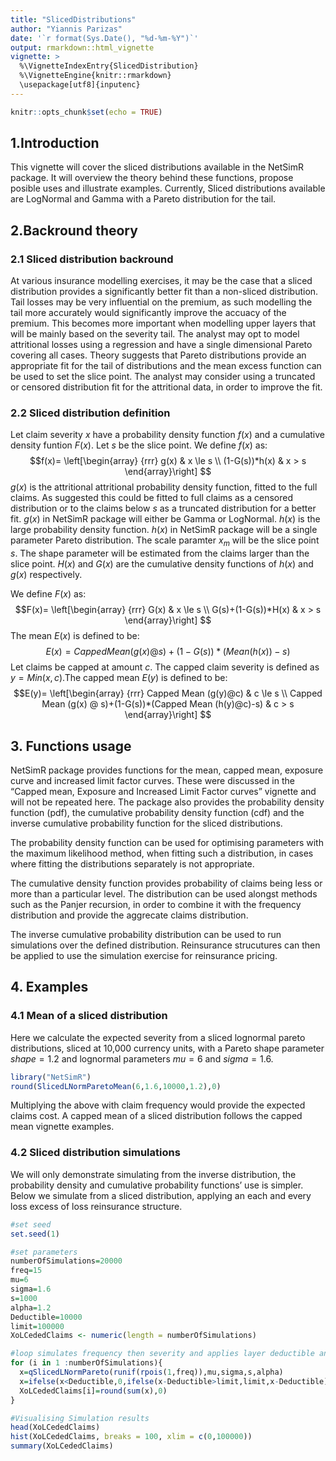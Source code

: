 ---
title: "SlicedDistributions"
author: "Yiannis Parizas"
date: '`r format(Sys.Date(), "%d-%m-%Y")`'
output: rmarkdown::html_vignette
vignette: >
  %\VignetteIndexEntry{SlicedDistribution}
  %\VignetteEngine{knitr::rmarkdown}
  \usepackage[utf8]{inputenc}
---

```{r setup, include=FALSE}
knitr::opts_chunk$set(echo = TRUE)
```

## 1.Introduction


This vignette will cover the sliced distributions available in the NetSimR package. It will overview the theory behind these functions, propose posible uses and illustrate examples. Currently, Sliced distributions available are LogNormal and Gamma with a Pareto distribution for the tail.


\pagebreak
## 2.Backround theory


### 2.1 Sliced distribution backround

At various insurance modelling exercises, it may be the case that a sliced distribution provides a significantly better fit than a non-sliced distribution.
Tail losses may be very influential on the premium, as such modelling the tail more accurately would significantly improve the accuacy of the premium. This becomes more important when modelling upper layers that will be mainly based on the severity tail.
The analyst may opt to model attritional losses using a regression and have a single dimensional Pareto covering all cases.
Theory suggests that Pareto distributions provide an appropriate fit for the tail of distributions and the mean excess function can be used to set the slice point.
The analyst may consider using a truncated or censored distribution fit for the attritional data, in order to improve the fit.

### 2.2 Sliced distribution definition

Let claim severity $x$ have a probability density function $f(x)$ and a cumulative density funtion $F(x)$. Let $s$ be the slice point.
We define $f(x)$ as:
$$f(x)= \left[\begin{array}
{rrr}
g(x) & x \le s \\
(1-G(s))*h(x) & x > s 
\end{array}\right]
$$
$g(x)$ is the attritional attritional probability density function, fitted to the full claims. As suggested this could be fitted to full claims as a censored distribution or to the claims below $s$ as a truncated distribution for a better fit. $g(x)$ in NetSimR package will either be Gamma or LogNormal.
$h(x)$ is the large probability density function. $h(x)$ in NetSimR package will be a single parameter Pareto distribution. The scale paramter $x_{m}$ will be the slice point $s$. The shape parameter will be estimated from the claims larger than the slice point.
$H(x)$ and $G(x)$ are the cumulative density functions of $h(x)$ and $g(x)$ respectively.

We define $F(x)$ as:
$$F(x)= \left[\begin{array}
{rrr}
G(x) & x \le s \\
G(s)+(1-G(s))*H(x) & x > s 
\end{array}\right]
$$
The mean $E(x)$ is defined to be:
$$E(x)=Capped Mean (g(x) @ s) + (1-G(s))*(Mean(h(x))-s)$$
Let claims be capped at amount $c$.
The capped claim severity is defined as $y=Min(x,c)$.The capped mean $E(y)$ is defined to be:
$$E(y)= \left[\begin{array}
{rrr}
Capped Mean (g(y)@c) & c \le s \\
Capped Mean (g(x) @ s)+(1-G(s))*(Capped Mean (h(y)@c)-s) & c > s 
\end{array}\right]
$$


\pagebreak
## 3. Functions usage


NetSimR package provides functions for the mean, capped mean, exposure curve and increased limit factor curves. These were discussed in the "Capped mean, Exposure and Increased Limit Factor curves" vignette and will not be repeated here. The package also provides the probability density function (pdf), the cumulative probability density function (cdf) and the inverse cumulative probability function for the sliced distributions.

The probability density function can be used for optimising parameters with the maximum likelihood method, when fitting such a distribution, in cases where fitting the distributions separately is not appropriate.

The cumulative density function provides probability of claims being less or more than a particular level. The distribution can be used alongst methods such as the Panjer recursion, in order to combine it with the frequency distribution and provide the aggrecate claims distribution.

The inverse cumulative probability distribution can be used to run simulations over the defined distribution. Reinsurance strucutures can then be applied to use the simulation exercise for reinsurance pricing.


\pagebreak
## 4. Examples


### 4.1 Mean of a sliced distribution
Here we calculate the expected severity from a sliced lognormal pareto distributions, sliced at 10,000 currency units, with a Pareto shape parameter $shape = 1.2$ and lognormal parameters $mu = 6$ and $sigma = 1.6$.
```{r sliced mean}
library("NetSimR")
round(SlicedLNormParetoMean(6,1.6,10000,1.2),0)
```
Multiplying the above with claim frequency would provide the expected claims cost. A capped mean of a sliced distribution follows the capped mean vignette examples.


### 4.2 Sliced distribution simulations
We will only demonstrate simulating from the inverse distribution, the probability density and cumulative probability functions' use is simpler.
Below we simulate from a sliced distribution, applying an each and every loss excess of loss reinsurance structure.
```{r sliced distribution simulation}
#set seed
set.seed(1)

#set parameters
numberOfSimulations=20000
freq=15
mu=6
sigma=1.6
s=1000
alpha=1.2
Deductible=10000
limit=100000
XoLCededClaims <- numeric(length = numberOfSimulations)

#loop simulates frequency then severity and applies layer deductible and limit
for (i in 1 :numberOfSimulations){
  x=qSlicedLNormPareto(runif(rpois(1,freq)),mu,sigma,s,alpha)
  x=ifelse(x<Deductible,0,ifelse(x-Deductible>limit,limit,x-Deductible))
  XoLCededClaims[i]=round(sum(x),0)
}

#Visualising Simulation results
head(XoLCededClaims)
hist(XoLCededClaims, breaks = 100, xlim = c(0,100000))
summary(XoLCededClaims)
  
```
